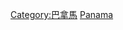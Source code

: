 {{Commons category|Subdivisions of Panama}}
{{Catmore}}

[[Category:巴拿馬|Category:巴拿馬]]
[[Category:美洲國家行政區劃|Panama]]